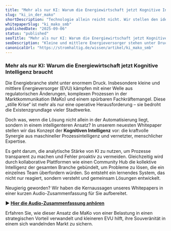 ```yaml
---
title: "Mehr als nur KI: Warum die Energiewirtschaft jetzt Kognitive Intelligenz braucht"
slug: "ki_in_der_mako"
shortDescription: "Technologie allein reicht nicht. Wir stellen den idealtypischen 4-Phasen-Workflow vor, der Klärfälle von der Erfassung bis zur Prävention strukturiert und beherrschbar macht. Ein Auszug aus unserem Whitepaper."
whitepaperSlug: "ki_mako_smb"
publishedDate: "2025-09-06"
status: "published"
seoTitle: "Mehr als nur KI: Warum die Energiewirtschaft jetzt Kognitive Intelligenz braucht"
seoDescription: "Kleine und mittlere Energieversorger stehen unter Druck: Komplexe Marktkommunikation, regulatorische Hürden und Fachkräftemangel werden zur existenziellen Bedrohung. Die Lösung geht über reine Automatisierung hinaus und heißt Kognitive Intelligenz. Dieser Ansatz verbindet die analytische Stärke von KI-Plattformen mit der kollektiven Problemlösungskompetenz eines vernetzten Community Hubs. Erfahren Sie in unserem Artikel, wie diese Synergie aus Maschine und Mensch die MaKo vom Risiko zum strategischen Vorteil wandelt und die Zukunft von Stadtwerken sichert."
canonicalUrl: "https://stromhaltig.de/wissen/artikel/ki_mako_smb"
---
```


### Mehr als nur KI: Warum die Energiewirtschaft jetzt Kognitive Intelligenz braucht

Die Energiebranche steht unter enormem Druck. Insbesondere kleine und mittlere Energieversorger (EVU) kämpfen mit einer Welle aus regulatorischen Änderungen, komplexen Prozessen in der Marktkommunikation (MaKo) und einem spürbaren Fachkräftemangel. Diese „stille Krise“ ist mehr als nur eine operative Herausforderung – sie bedroht die Existenzgrundlage vieler Stadtwerke.

Doch was, wenn die Lösung nicht allein in der Automatisierung liegt, sondern in einem intelligenteren Ansatz? In unserem neuesten Whitepaper stellen wir das Konzept der **Kognitiven Intelligenz** vor: die kraftvolle Synergie aus maschineller Prozessintelligenz und vernetzter, menschlicher Expertise.

Es geht darum, die analytische Stärke von KI zu nutzen, um Prozesse transparent zu machen und Fehler proaktiv zu vermeiden. Gleichzeitig wird durch kollaborative Plattformen wie einen Community Hub die kollektive Intelligenz der gesamten Branche gebündelt, um Probleme zu lösen, die ein einzelnes Team überfordern würden. So entsteht ein lernendes System, das nicht nur reagiert, sondern versteht und gemeinsam Lösungen entwickelt.

Neugierig geworden? Wir haben die Kernaussagen unseres Whitepapers in einer kurzen Audio-Zusammenfassung für Sie aufbereitet.

**▶️ [Hier die Audio-Zusammenfassung anhören](/media/mako_krise.mp3)**

Erfahren Sie, wie dieser Ansatz die MaKo von einer Belastung in einen strategischen Vorteil verwandelt und kleineren EVU hilft, ihre Souveränität in einem sich wandelnden Markt zu sichern.